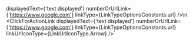 

displayedText={'text displayed'} 
numberOrUrlLink={'https://www.google.com'} 
linkType={LinkTypeOptionsConstants.url} />\n
<ClickForActionLink 
displayedText={'text displayed'} 
numberOrUrlLink={'https://www.google.com'} 
linkType={LinkTypeOptionsConstants.url} 
linkUrlIconType={LinkUrlIconType.Arrow} />`


<ComponentTopInfo componentName="ClickForActionLink" example={exampleString} codeString={ClickForActionLinkString} />
